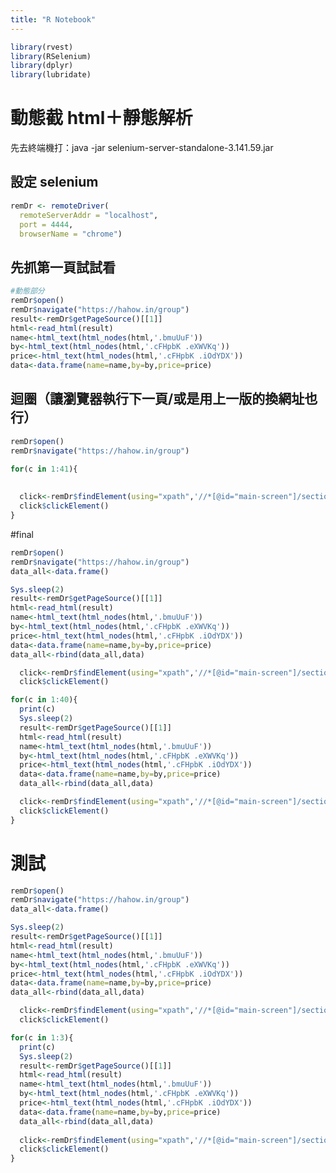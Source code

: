 ```yaml
---
title: "R Notebook"
---
```


```r
library(rvest)
library(RSelenium)
library(dplyr)
library(lubridate)
```

# 動態截 html＋靜態解析
先去終端機打：java -jar selenium-server-standalone-3.141.59.jar 

## 設定 selenium
```r
remDr <- remoteDriver(
  remoteServerAddr = "localhost",
  port = 4444,
  browserName = "chrome")
```

## 先抓第一頁試試看
```r
#動態部分
remDr$open()
remDr$navigate("https://hahow.in/group")
result<-remDr$getPageSource()[[1]]
html<-read_html(result)
name<-html_text(html_nodes(html,'.bmuUuF'))
by<-html_text(html_nodes(html,'.cFHpbK .eXWVKq'))
price<-html_text(html_nodes(html,'.cFHpbK .iOdYDX'))
data<-data.frame(name=name,by=by,price=price)
```

## 迴圈（讓瀏覽器執行下一頁/或是用上一版的換網址也行）
```r
remDr$open()
remDr$navigate("https://hahow.in/group")

for(c in 1:41){
  
  
  click<-remDr$findElement(using="xpath",'//*[@id="main-screen"]/section[1]/div[4]/ul/li[9]')
  click$clickElement()
}
```

#final
```r
remDr$open()
remDr$navigate("https://hahow.in/group")
data_all<-data.frame()

Sys.sleep(2)
result<-remDr$getPageSource()[[1]]
html<-read_html(result)
name<-html_text(html_nodes(html,'.bmuUuF'))
by<-html_text(html_nodes(html,'.cFHpbK .eXWVKq'))
price<-html_text(html_nodes(html,'.cFHpbK .iOdYDX'))
data<-data.frame(name=name,by=by,price=price)
data_all<-rbind(data_all,data)

  click<-remDr$findElement(using="xpath",'//*[@id="main-screen"]/section[1]/div[4]/ul/li[9]')
  click$clickElement()

for(c in 1:40){
  print(c)
  Sys.sleep(2)
  result<-remDr$getPageSource()[[1]]
  html<-read_html(result)
  name<-html_text(html_nodes(html,'.bmuUuF'))
  by<-html_text(html_nodes(html,'.cFHpbK .eXWVKq'))
  price<-html_text(html_nodes(html,'.cFHpbK .iOdYDX'))
  data<-data.frame(name=name,by=by,price=price)
  data_all<-rbind(data_all,data)

  click<-remDr$findElement(using="xpath",'//*[@id="main-screen"]/section[1]/div[4]/ul/li[9]')
  click$clickElement()
}
```

# 測試
```r
remDr$open()
remDr$navigate("https://hahow.in/group")
data_all<-data.frame()

Sys.sleep(2)
result<-remDr$getPageSource()[[1]]
html<-read_html(result)
name<-html_text(html_nodes(html,'.bmuUuF'))
by<-html_text(html_nodes(html,'.cFHpbK .eXWVKq'))
price<-html_text(html_nodes(html,'.cFHpbK .iOdYDX'))
data<-data.frame(name=name,by=by,price=price)
data_all<-rbind(data_all,data)

  click<-remDr$findElement(using="xpath",'//*[@id="main-screen"]/section[1]/div[4]/ul/li[9]')
  click$clickElement()

for(c in 1:3){
  print(c)
  Sys.sleep(2)
  result<-remDr$getPageSource()[[1]]
  html<-read_html(result)
  name<-html_text(html_nodes(html,'.bmuUuF'))
  by<-html_text(html_nodes(html,'.cFHpbK .eXWVKq'))
  price<-html_text(html_nodes(html,'.cFHpbK .iOdYDX'))
  data<-data.frame(name=name,by=by,price=price)
  data_all<-rbind(data_all,data)
  
  click<-remDr$findElement(using="xpath",'//*[@id="main-screen"]/section[1]/div[4]/ul/li[9]')
  click$clickElement()
}
```